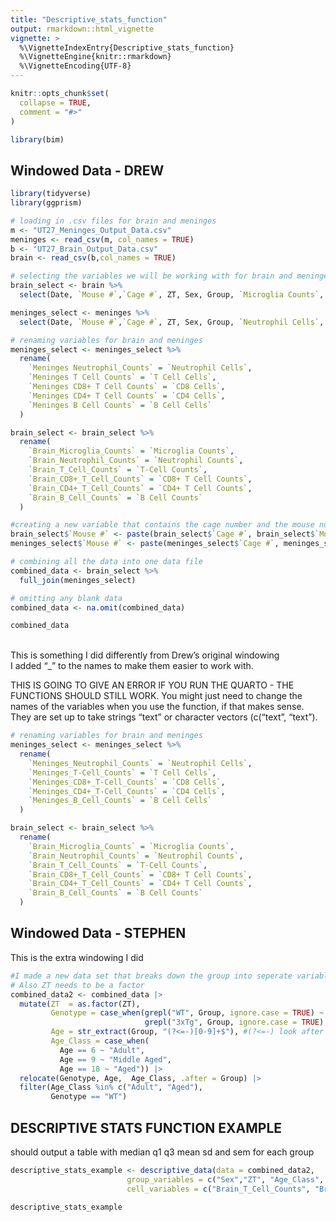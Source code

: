```yaml
---
title: "Descriptive_stats_function"
output: rmarkdown::html_vignette
vignette: >
  %\VignetteIndexEntry{Descriptive_stats_function}
  %\VignetteEngine{knitr::rmarkdown}
  %\VignetteEncoding{UTF-8}
---
```


```r
knitr::opts_chunk$set(
  collapse = TRUE,
  comment = "#>"
)
```

```r
library(bim)
```

## Windowed Data - DREW

```r
library(tidyverse)
library(ggprism)
```

```r
# loading in .csv files for brain and meninges 
m <- "UT27_Meninges_Output_Data.csv"
meninges <- read_csv(m, col_names = TRUE)
b <- "UT27_Brain_Output_Data.csv"
brain <- read_csv(b,col_names = TRUE)

# selecting the variables we will be working with for brain and meninges 
brain_select <- brain %>%
  select(Date, `Mouse #`,`Cage #`, ZT, Sex, Group, `Microglia Counts`, `Neutrophil Counts`, `T-Cell Counts`, `CD8+ T Cell Counts`, `CD4+ T Cell Counts`, `B Cell Counts`)

meninges_select <- meninges %>%
  select(Date, `Mouse #`,`Cage #`, ZT, Sex, Group, `Neutrophil Cells`, `T Cell Cells`, `CD8 Cells`, `CD4 Cells`, `B Cell Cells`)

# renaming variables for brain and meninges 
meninges_select <- meninges_select %>%
  rename(
    `Meninges Neutrophil_Counts` = `Neutrophil Cells`,
    `Meninges T Cell Counts` = `T Cell Cells`,
    `Meninges CD8+ T Cell Counts` = `CD8 Cells`,
    `Meninges CD4+ T Cell Counts` = `CD4 Cells`,
    `Meninges B Cell Counts` = `B Cell Cells`
  )

brain_select <- brain_select %>%
  rename(
    `Brain_Microglia_Counts` = `Microglia Counts`,
    `Brain_Neutrophil_Counts` = `Neutrophil Counts`,
    `Brain_T_Cell_Counts` = `T-Cell Counts`,
    `Brain_CD8+_T_Cell_Counts` = `CD8+ T Cell Counts`,
    `Brain_CD4+_T_Cell_Counts` = `CD4+ T Cell Counts`,
    `Brain_B_Cell_Counts` = `B Cell Counts`
  )

#creating a new variable that contains the cage number and the mouse number 
brain_select$`Mouse #` <- paste(brain_select$`Cage #`, brain_select$`Mouse #`, sep = "-")
meninges_select$`Mouse #` <- paste(meninges_select$`Cage #`, meninges_select$`Mouse #`, sep = "-")

# combining all the data into one data file 
combined_data <- brain_select %>%
  full_join(meninges_select)

# omitting any blank data 
combined_data <- na.omit(combined_data)

combined_data

```

\
This is something I did differently from Drew's original windowing\
I added "\_" to the names to make them easier to work with.

THIS IS GOING TO GIVE AN ERROR IF YOU RUN THE QUARTO - THE FUNCTIONS SHOULD STILL WORK. You might just need to change the names of the variables when you use the function, if that makes sense. They are set up to take strings "text" or character vectors (c("text", "text").

```r


# renaming variables for brain and meninges 
meninges_select <- meninges_select %>%
  rename(
    `Meninges_Neutrophil_Counts` = `Neutrophil Cells`,
    `Meninges_T-Cell_Counts` = `T Cell Cells`,
    `Meninges_CD8+_T-Cell_Counts` = `CD8 Cells`,
    `Meninges_CD4+_T-Cell_Counts` = `CD4 Cells`,
    `Meninges_B_Cell_Counts` = `B Cell Cells`
  )

brain_select <- brain_select %>%
  rename(
    `Brain_Microglia_Counts` = `Microglia Counts`,
    `Brain_Neutrophil_Counts` = `Neutrophil Counts`,
    `Brain_T_Cell_Counts` = `T-Cell Counts`,
    `Brain_CD8+_T_Cell_Counts` = `CD8+ T Cell Counts`,
    `Brain_CD4+_T_Cell_Counts` = `CD4+ T Cell Counts`,
    `Brain_B_Cell_Counts` = `B Cell Counts`
  )
```

## Windowed Data - STEPHEN

This is the extra windowing I did

```r
#I made a new data set that breaks down the group into seperate variables (Genotype, Age, and Age Class)
# Also ZT needs to be a factor
combined_data2 <- combined_data |> 
  mutate(ZT  = as.factor(ZT),
         Genotype = case_when(grepl("WT", Group, ignore.case = TRUE) ~ "WT", 
                              grepl("3xTg", Group, ignore.case = TRUE) ~ "3xTg"), 
         Age = str_extract(Group, "(?<=-)[0-9]+$"), #(?<=-) look after a dash ; [0-9]+ matches the numbers after ; $ to look at the end of the string
         Age_Class = case_when(
           Age == 6 ~ "Adult",
           Age == 9 ~ "Middle Aged", 
           Age == 18 ~ "Aged")) |>
  relocate(Genotype, Age,  Age_Class, .after = Group) |>
  filter(Age_Class %in% c("Adult", "Aged"), 
         Genotype == "WT")
```

## DESCRIPTIVE STATS FUNCTION EXAMPLE

should output a table with median q1 q3 mean sd and sem for each group

```r
descriptive_stats_example <- descriptive_data(data = combined_data2, 
                          group_variables = c("Sex","ZT", "Age_Class", "Genotype"), 
                          cell_variables = c("Brain_T_Cell_Counts", "Brain_Microglia_Counts","Brain_Neutrophil_Counts" ))

descriptive_stats_example

```

